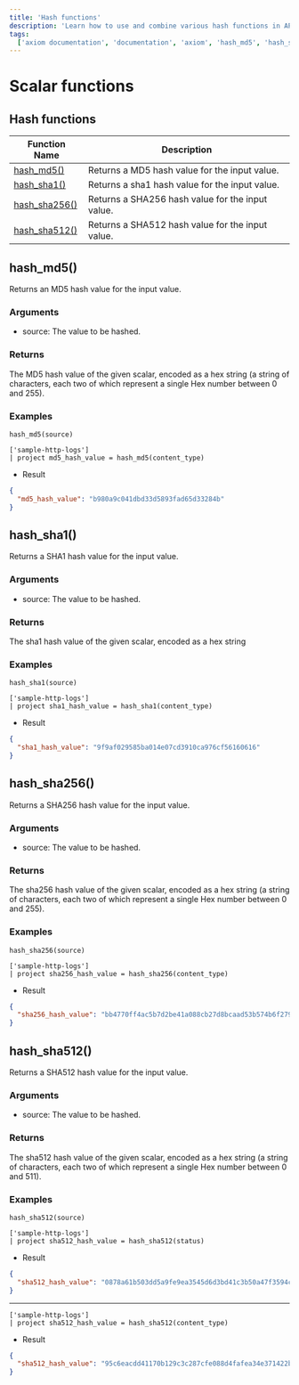 ```yaml
---
title: 'Hash functions'
description: 'Learn how to use and combine various hash functions in APL'
tags:
  ['axiom documentation', 'documentation', 'axiom', 'hash_md5', 'hash_sha1', 'hash_256()']
---
```


# Scalar functions

## Hash functions

| **Function Name**                 | **Description**                                  |
| --------------------------------- | ------------------------------------------------ |
| [hash_md5()](<#hash-md5()>)       | Returns a MD5 hash value for the input value.    |
| [hash_sha1()](<#hash-sha1()>)     | Returns a sha1 hash value for the input value.   |
| [hash_sha256()](<#hash-sha256()>) | Returns a SHA256 hash value for the input value. |
| [hash_sha512()](<#hash-sha512()>) | Returns a SHA512 hash value for the input value. |

## hash_md5()

Returns an MD5 hash value for the input value.

### Arguments

- source: The value to be hashed.

### Returns

The MD5 hash value of the given scalar, encoded as a hex string (a string of characters, each two of which represent a single Hex number between 0 and 255).

### Examples

```apl copy
hash_md5(source)
```

```apl copy
['sample-http-logs']
| project md5_hash_value = hash_md5(content_type)
```

<RunInPlayGround 
    href="https://play.axiom.co/axiom-play-qf1k/explorer?initForm=%7B%22apl%22%3A%22%5B%27sample-http-logs%27%5D%5Cn%7C%20project%20md5_hash_value%20%3D%20hash_md5%28content_type%29%22%2C%22queryOptions%22%3A%7B%22quickRange%22%3A%2230d%22%7D%7D" 
    target="_blank" 
    rel="noopener noreferrer"
/>

- Result

```json copy
{
  "md5_hash_value": "b980a9c041dbd33d5893fad65d33284b"
}
```

## hash_sha1()

Returns a SHA1 hash value for the input value.

### Arguments

- source: The value to be hashed.

### Returns

The sha1 hash value of the given scalar, encoded as a hex string

### Examples

```apl copy
hash_sha1(source)
```

```apl copy
['sample-http-logs']
| project sha1_hash_value = hash_sha1(content_type)
```

<RunInPlayGround 
    href="https://play.axiom.co/axiom-play-qf1k/explorer?initForm=%7B%22apl%22%3A%22%5B%27sample-http-logs%27%5D%5Cn%7C%20project%20sha1_hash_value%20%3D%20hash_sha1%28content_type%29%22%2C%22queryOptions%22%3A%7B%22quickRange%22%3A%2230d%22%7D%7D" 
    target="_blank" 
    rel="noopener noreferrer"
/>

- Result

```json copy
{
  "sha1_hash_value": "9f9af029585ba014e07cd3910ca976cf56160616"
}
```

## hash_sha256()

Returns a SHA256 hash value for the input value.

### Arguments

- source: The value to be hashed.

### Returns

The sha256 hash value of the given scalar, encoded as a hex string (a string of characters, each two of which represent a single Hex number between 0 and 255).

### Examples

```apl copy
hash_sha256(source)
```

```apl copy
['sample-http-logs']
| project sha256_hash_value = hash_sha256(content_type)
```

<RunInPlayGround 
    href="https://play.axiom.co/axiom-play-qf1k/explorer?initForm=%7B%22apl%22%3A%22%5B%27sample-http-logs%27%5D%5Cn%7C%20project%20sha256_hash_value%20%3D%20hash_sha256%28content_type%29%22%2C%22queryOptions%22%3A%7B%22quickRange%22%3A%2230d%22%7D%7D" 
    target="_blank" 
    rel="noopener noreferrer"
/>

- Result

```json copy
{
  "sha256_hash_value": "bb4770ff4ac5b7d2be41a088cb27d8bcaad53b574b6f27941e8e48e9e10fc25a"
}
```

## hash_sha512()

Returns a SHA512 hash value for the input value.

### Arguments

- source: The value to be hashed.

### Returns

The sha512 hash value of the given scalar, encoded as a hex string (a string of characters, each two of which represent a single Hex number between 0 and 511).

### Examples

```apl copy
hash_sha512(source)
```

```apl copy
['sample-http-logs']
| project sha512_hash_value = hash_sha512(status)
```

<RunInPlayGround 
    href="https://play.axiom.co/axiom-play-qf1k/explorer?initForm=%7B%22apl%22%3A%22%5B%27sample-http-logs%27%5D%5Cn%7C%20project%20sha512_hash_value%20%3D%20hash_sha512%28status%29%22%2C%22queryOptions%22%3A%7B%22quickRange%22%3A%2230d%22%7D%7D" 
    target="_blank" 
    rel="noopener noreferrer"
/>

- Result

```json copy
{
  "sha512_hash_value": "0878a61b503dd5a9fe9ea3545d6d3bd41c3b50a47f3594cb8bbab3e47558d68fc8fcc409cd0831e91afc4e609ef9da84e0696c50354ad86b25f2609efef6a834"
}
```
---

```apl copy
['sample-http-logs']
| project sha512_hash_value = hash_sha512(content_type)
```

<RunInPlayGround 
    href="https://play.axiom.co/axiom-play-qf1k/explorer?initForm=%7B%22apl%22%3A%22%5B%27sample-http-logs%27%5D%5Cn%7C%20project%20sha512_hash_value%20%3D%20hash_sha512%28content_type%29%22%2C%22queryOptions%22%3A%7B%22quickRange%22%3A%2230d%22%7D%7D" 
    target="_blank" 
    rel="noopener noreferrer"
/>

- Result

```json copy
{
  "sha512_hash_value": "95c6eacdd41170b129c3c287cfe088d4fafea34e371422b94eb78b9653a89d4132af33ef39dd6b3d80e18c33b21ae167ec9e9c2d820860689c647ffb725498c4"
}
```
